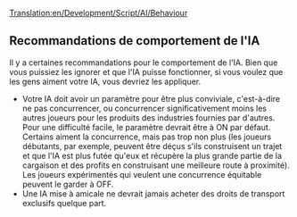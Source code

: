 [[Translation:en/Development/Script/AI/Behaviour]]


{{fr/NonIA}}

{{fr/Note|Alors que certaines personnes conseillent fortement de suivre ces recommandations, elles ne sont en aucun cas obligatoires. Sentez-vous libre de les ignorer toutes ou en partie si elles ne vous plaisent pas.}}

==Recommandations de comportement de l'IA==

Il y a certaines recommandations pour le comportement de l'IA. Bien que vous puissiez les ignorer et que l'IA puisse fonctionner, si vous voulez que les gens aiment votre IA, vous devriez les appliquer.

* Votre IA doit avoir un paramètre pour être plus conviviale, c'est-à-dire ne pas concurrencer, ou concurrencer significativement moins les autres joueurs pour les produits des industries fournies par d'autres. Pour une difficulté facile, le paramètre devrait être à ON par défaut. Certains aiment la concurrence, mais pas trop non plus (les joueurs débutants, par exemple, peuvent être déçus s'ils construisent un trajet et que l'IA est plus futée qu'eux et récupère la plus grande partie de la cargaison et des profits en construisant une meilleure route à proximité). Les joueurs expérimentés qui veulent une concurrence équitable peuvent le garder à OFF.
* Une IA mise à amicale ne devrait jamais acheter des droits de transport exclusifs quelque part.